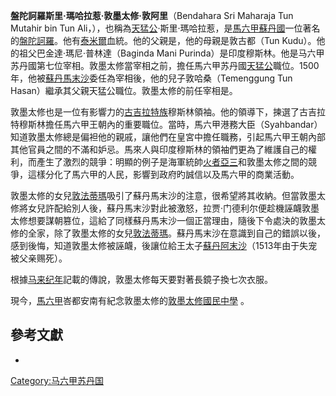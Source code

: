 '''盤陀訶羅斯里·瑪哈拉惹·敦墨太修·敦阿里'''（Bendahara Sri Maharaja Tun Mutahir bin Tun Ali，{{bd|||1510年|}}），也稱為[[天猛公|天猛公]]·斯里·瑪哈拉惹，是[[馬六甲蘇丹國|馬六甲蘇丹國]]一位著名的[[盤陀訶羅|盤陀訶羅]]。他有[[泰米尔人|泰米爾]]血統。他的父親是{{tsl|en|Tun_Ali_of_Malacca|馬六甲的敦阿里|敦阿里}}，他的母親是敦古都（Tun Kudu）。他的祖父巴金達·瑪尼·普林達（Baginda Mani Purinda）是印度穆斯林。他是马六甲苏丹國第七位宰相。敦墨太修當宰相之前，擔任馬六甲苏丹國[[天猛公|天猛公]]職位。1500年，他被[[蘇丹馬末沙|蘇丹馬末沙]]委任為宰相後，他的兒子敦哈桑（Temenggung Tun Hasan）繼承其父親天猛公職位。敦墨太修的前任宰相是{{tsl|ms|Tun_Perpatih_Putih|敦布帝}}。

敦墨太修也是一位有影響力的[[古吉拉特人|古吉拉特族]]穆斯林領袖。他的領導下，揀選了古吉拉特穆斯林擔任馬六甲王朝內的重要職位。當時，馬六甲港務大臣（Syahbandar）{{le|拉贾·门德利尔|Raja Mudaliar}}知道敦墨太修總是偏袒他的親戚，讓他們在皇宮中擔任職務，引起馬六甲王朝內部其他官員之間的不滿和妒忌。馬來人與印度穆斯林的領袖們更為了維護自己的權利，而產生了激烈的競爭：明顯的例子是海軍統帥[[火者亞三|火者亞三]]和敦墨太修之間的競爭，這樣分化了馬六甲的人民，影響到政府旳誠信以及馬六甲的商業活動。

敦墨太修的女兒[[敦法蒂瑪|敦法蒂瑪]]吸引了蘇丹馬末沙的注意，很希望將其收納。但當敦墨太修將女兒許配給別人後，蘇丹馬末沙對此被激怒，拉贾·门德利尔便趁機誣衊敦墨太修想要謀朝篡位，這給了同樣蘇丹馬末沙一個正當理由，隨後下令處決的敦墨太修的全家，除了敦墨太修的女兒[[敦法蒂瑪|敦法蒂瑪]]。蘇丹馬末沙在意識到自己的錯誤以後，感到後悔，知道敦墨太修被誣衊，後讓位給王太子[[苏丹阿末沙|蘇丹阿末沙]]（1513年由于失宠被父亲赐死）。

根據[[马来纪年|马来纪年]]記載的傳說，敦墨太修每天要對著長鏡子換七次衣服。

現今，[[馬六甲|馬六甲]]峇都安南有紀念敦墨太修的[http://tunmutahir68.blogspot.hk/ 敦墨太修國民中學] 。

== 參考文獻 ==
*{{cite book|author=Green Bay Craig Lockard Ben and Joyce Rosenberg|title=Southeast Asia in World History|year=2009年|publisher=[[牛津大學出版社|牛津大學出版社]]|location=紐約|isbn=9780195160758}}

[[Category:马六甲苏丹国|Category:马六甲苏丹国]]